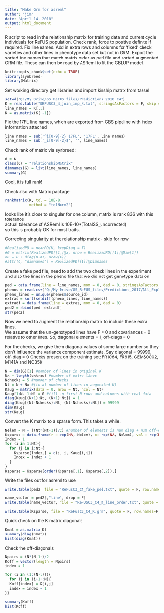 ---
title: "Make Grm for asreml"
author: "jim"
date: "April 14, 2018"
output: html_document
---
R script to read in the relationship matrix for training data and current cycle individuals for ReFUS population.
Check rank, force to positive definite if required.
Fix line names.
Add in extra rows and columns for 'fixed' check varieties and other lines in phenotype data set but not in GRM.
Export the sorted line names that match matrix order as ped file and sorted augmented GRM file.
These can then be read by ASReml to fit the GBLUP model.

```{r setup, include=FALSE}
knitr::opts_chunk$set(echo = TRUE)
library(synbreed)
library(Matrix)
```

Set working directory get libraries and import kinship matrix from tassel

```{r}
setwd("Q:/My Drive/GS_ReFUS_files/Predictions_2018_C4")
K = read.table("REFUSC3_4_join_imp_K.txt", stringsAsFactors = F, skip = 3)
line_names = K[,1]
K = as.matrix(K[,-1])
```

Fix the 17FL line names, which are exported from GBS pipeline with index information attached
```{r}
line_names = sub('^i[0-9]{2}_17FL', '17FL', line_names)
line_names = sub('_i[0-9]{2}$', '', line_names)
```


Check rank of matrix via synbreed:
```{r}
G = K
class(G) = "relationshipMatrix"
dimnames(G) = list(line_names, line_names)
summary(G)
```
Cool, it is full rank!

Check also with Matrix package
```{r}
rankMatrix(K, tol = 10E-8,
           method = "tolNorm2")
```

looks like it's close to singular for one column, matrix is rank 836 with this tolerance  
actual tolerance of ASReml is 10E-10*(TotalSS_uncorrected)  
so this is probably OK for most traits.  
  
Correcting singularity at the relationship matrix - skip for now
```{r}
#RealizedPD = nearPD(K, keepDiag = T)
#G = matrix(RealizedPD[[1]]@x, nrow = RealizedPD[[1]]@Dim[1])
#G = G + diag(0.01, nrow(G))
#attr(G, "dimnames") = RealizedPD[[1]]@Dimnames
```

Create a fake ped file, need to add the two check lines in the experiment and also the lines in the pheno file that we did not get genotype data on
```{r}
ped = data.frame(line = line_names, mom = 0, dad = 0, stringsAsFactors = F)
phenos = read.csv("Q:/My Drive/GS_ReFUS_files/Predictions_2017/All_Exp16_pheno.csv", stringsAsFactors = F)
pheno_lines = unique(phenos$source_id)
extras = sort(setdiff(pheno_lines, line_names))
extradf = data.frame(line = extras, mom = 0, dad = 0)
ped2 = rbind(ped, extradf)
str(ped2)
```


Now we need to augment the relationship matrix to include these extra lines.  
We assume that the un-genotyped lines have F = 0 and covariances = 0 relative to other lines. So, diagonal elements = 1, off-diags = 0

For the checks, we give them diagonal values of some large number so they don't influence the variance component estimate. Say diagonal = 99999, off-diag = 0
Checks present on the training set: FR1064, FR615, GEMS0002, M141A and NC358

```{r}
N = dim(G)[1] #number of lines in original K
Nx = length(extras) #number of extra lines
Nchecks = 5 #number of checks
Nt = N + Nx #(total number of lines in augmented K)
Kaug = matrix(data = 0, nrow = Nt, ncol = Nt)
Kaug[1:N, 1:N] = G #fill in first N rows and columns with real data
diag(Kaug[(N+1):Nt, (N+1):Nt]) = 1
diag(Kaug[(Nt-Nchecks):Nt, (Nt-Nchecks):Nt]) = 99999
dim(Kaug)
str(Kaug)

```

Convert the K matrix to a sparse form. This takes a while.
```{r}
Nelem = N + ((Nt*(Nt-1))/2) #number of elements is num diag + num off-diag on HALF the matrix
Ksparse = data.frame(r = rep(NA, Nelem), c= rep(NA, Nelem), val = rep(NA, Nelem))
Index = 1
for (i in 1:Nt){
  for (j in i:Nt){
    Ksparse[Index,] = c(j, i, Kaug[i,j])
    Index = Index + 1
  }
}   
Ksparse = Ksparse[order(Ksparse[,1], Ksparse[,2]),]
```

Write the files out for asreml to use
```{r}
write.table(ped2, file = "ReFusC3_C4_fake_ped.txt", quote = F, row.names = F, col.names = F)

name_vector = ped2[,"line", drop = F]
write.table(name_vector, file = "ReFUSC3_C4_K_line_order.txt", quote = F, row.names = F, col.names = F)

write.table(Ksparse, file = "ReFusC3_C4_K.grm", quote = F, row.names=F, col.names = F)
```

Quick check on the K matrix diagonals
```{r}
Kmat = as.matrix(K)
summary(diag(Kmat))
hist(diag(Kmat))
```

Check the off-diagonals
```{r}
Npairs = (N*(N-1))/2
Koff = vector(length = Npairs)
index = 1

for (i in (1:(N-1))){
  for (j in (i+1):N){
  Koff[index] = K[i,j]
  index = index + 1
}}

summary(Koff)
hist(Koff)
```

